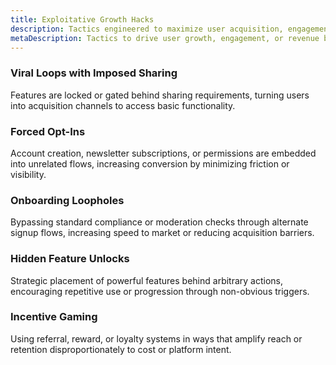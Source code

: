 ```yaml
---
title: Exploitative Growth Hacks
description: Tactics engineered to maximize user acquisition, engagement, or revenue through system manipulation, psychological leverage, or unconventional use of product mechanics.
metaDescription: Tactics to drive user growth, engagement, or revenue by manipulating systems, using psychology, or bending product mechanics.
---
```


### Viral Loops with Imposed Sharing  
Features are locked or gated behind sharing requirements, turning users into acquisition channels to access basic functionality.

### Forced Opt-Ins  
Account creation, newsletter subscriptions, or permissions are embedded into unrelated flows, increasing conversion by minimizing friction or visibility.

### Onboarding Loopholes  
Bypassing standard compliance or moderation checks through alternate signup flows, increasing speed to market or reducing acquisition barriers.

### Hidden Feature Unlocks  
Strategic placement of powerful features behind arbitrary actions, encouraging repetitive use or progression through non-obvious triggers.

### Incentive Gaming  
Using referral, reward, or loyalty systems in ways that amplify reach or retention disproportionately to cost or platform intent.
